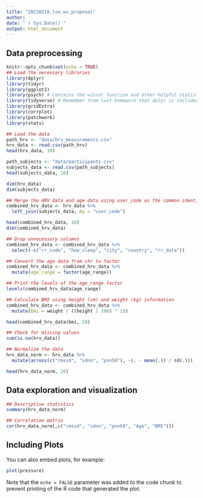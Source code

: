```yaml
---
title: "20230218_luo_wu_proposal"
author:
date: "`r Sys.Date()`"
output: html_document
---
```


## Data preprocessing
```r
knitr::opts_chunk$set(echo = TRUE)
## Load the necessary libraries
library(dplyr)
library(tidyr)
library(ggplot2)
library(psych) # Contains the winsor function and other helpful statistical tools
library(tidyverse) # Remember from last homework that dplyr is included in tidyverse
library(gridExtra)
library(corrplot)
library(patchwork)
library(stats)
```


```r
## Load the data
path_hrv <- "data/hrv_measurements.csv"
hrv_data <- read.csv(path_hrv)
head(hrv_data, 10)

path_subjects <- "data/participants.csv"
subjects_data <- read.csv(path_subjects)
head(subjects_data, 10)

dim(hrv_data)
dim(subjects_data)
```
```r
## Merge the HRV data and age data using user_code as the common identifier
combined_hrv_data <- hrv_data %>%
  left_join(subjects_data, by = "user_code")

head(combined_hrv_data, 10)
dim(combined_hrv_data)
```
```r
## Drop unnecessary columns
combined_hrv_data <- combined_hrv_data %>%
  select(-c("rr_code", "how_sleep", "city", "country", "rr_data"))
```

```r
## Convert the age data from chr to factor
combined_hrv_data <- combined_hrv_data %>%
  mutate(age_range = factor(age_range))

## Print the levels of the age_range factor
levels(combined_hrv_data$age_range)

## Calculate BMI using height (cm) and weight (kg) information
combined_hrv_data <- combined_hrv_data %>%
  mutate(bmi = weight / ((height / 100) ^ 2))

head(combined_hrv_data$bmi, 20)
```



```r
## Check for missing values
sum(is.na(hrv_data))
```

```r
## Normalize the data
hrv_data_norm <- hrv_data %>%
  mutate(across(c("rmssd", "sdnn", "pnn50"), ~(. - mean(.)) / sd(.)))

head(hrv_data_norm, 20)
```

## Data exploration and visualization
```r
## Descriptive statistics
summary(hrv_data_norm)
```
```r
## Correlation matrix
cor(hrv_data_norm[,c("rmssd", "sdnn", "pnn50", "Age", "BMI")])
```


## Including Plots

You can also embed plots, for example:

```r
plot(pressure)
```

Note that the `echo = FALSE` parameter was added to the code chunk to prevent printing of the R code that generated the plot.
